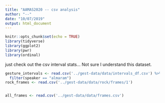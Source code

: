 ```yaml
---
title: "AAMAS2020 -- csv analysis"
author: "--"
date: "10/07/2019"
output: html_document
---
```

  
```r
knitr::opts_chunk$set(echo = TRUE)
library(tidyverse)
library(ggplot2)
library(pwr)
library(ordinal)
```


just check out the csv interval stats... Not sure I understand this dataset. 
```r
gesture_intervals <- read.csv('../gest-data/data/intervals_df.csv') %>%
  filter(speaker == "almaram")
rock_frames <- read.csv('../gest-data/data/rock/frames/1')


all_frames <- read.csv('../gest-data/data/frames.csv')
```